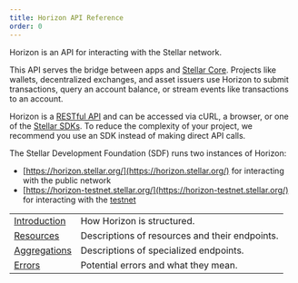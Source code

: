 ```yaml
---
title: Horizon API Reference
order: 0
---
```



Horizon is an API for interacting with the Stellar network.

This API serves the bridge between apps and [Stellar Core](../../docs/run-core-node/index.mdx). Projects like wallets, decentralized exchanges, and asset issuers use Horizon to submit transactions, query an account balance, or stream events like transactions to an account.

Horizon is a [RESTful API](https://en.wikipedia.org/wiki/Representational_state_transfer) and can be accessed via cURL, a browser, or one of the [Stellar SDKs](../../docs/software-and-sdks/index.mdx). To reduce the complexity of your project, we recommend you use an SDK instead of making direct API calls.

The Stellar Development Foundation (SDF) runs two instances of Horizon:

- [https://horizon.stellar.org/](https://horizon.stellar.org/) for interacting with the public network
- [https://horizon-testnet.stellar.org/](https://horizon-testnet.stellar.org/) for interacting with the [testnet](../../docs/glossary/testnet.mdx)

<NavTable title="API Reference Sections">

|  |  |
| --- | --- |
| [Introduction](../introduction/index.mdx) | How Horizon is structured. |
| [Resources](../resources/index.mdx) | Descriptions of resources and their endpoints. |
| [Aggregations](../aggregations/index.mdx) | Descriptions of specialized endpoints. |
| [Errors](../errors/index.mdx) | Potential errors and what they mean. |

</NavTable>
